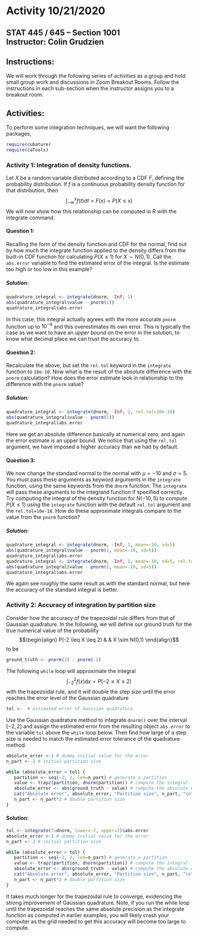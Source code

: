 # Activity 10/21/2020

## STAT 445 / 645 -- Section 1001 <br> Instructor: Colin Grudzien<br>

## Instructions:
We will work through the following series of activities as a group and hold small group work and discussions in Zoom Breakout Rooms.  Follow the instructions in each sub-section when the instructor assigns you to a breakout room.

## Activities:

To perform some integration techniques, we will want the following packages,
```r
require(cubature)
require(caTools)
```

### Activity 1: Integration of density functions.

Let $X$ be a random variable distributed according to a CDF $F$, defining the probability distribution.  If $f$ is a continuous probability density function for that distribution, then
$$\int_{-\infty}^x f(t)\mathrm{d}t = F(x) = P(X \leq x)$$
We will now show how this relationship can be computed in R with the integrate command.

#### Question 1:
Recalling the form of the density function and CDF for the normal, find out by how much the integrate function applied to the density differs from the built-in CDF function for calculating $P(X \leq 1)$ for $X\sim N(0,1)$.  Call the `abs.error` variable to find the estimated error of the integral.  Is the estimate too high or too low in this example?

##### Solution:

```r
quadrature_integral <- integrate(dnorm, -Inf, 1)
abs(quadrature_integral$value - pnorm(1))
quadrature_integral$abs.error
```
In this case, this integral actually agrees with the more accurate `pnorm` function up to $10^{-9}$ and this overestimates its own error.  This is typically the case as we want to have an *upper bound* on the error in the solution, to know what decimal place we can trust the accuracy to.

#### Question 2:
Recalculate the above, but set the `rel.tol` keyword in the `integrate` function to `10e-10`.  Now what is the result of the absolute difference with the `pnorm` calculation?  How does the error estimate look in relationship to the difference with the `pnorm` value?

##### Solution:
```r
quadrature_integral <- integrate(dnorm, -Inf, 1, rel.tol=10e-10)
abs(quadrature_integral$value - pnorm(1))
quadrature_integral$abs.error
```

Here we get an absolute difference basically at numerical zero, and again the error estimate is an upper bound.  We notice that using the `rel.tol` argument, we have imposed a higher accuracy than we had by default.

#### Question 3:

We now change the standard normal to the normal with $\mu=-10$ and $\sigma=5$.  You must pass these arguments as keyword arguments in the `integrate` function, using the same keywords from the `dnorm` function.  The `integrate` will pass these arguments to the integrand function if specified correctly.  Try computing the integral of the density function for $N(-10,5)$ to compute $P(X\leq 1)$ using the `integrate` function with the default `rel.tol` argument and the `rel.tol=10e-10`.  How do these approximate integrals compare to the value from the `pnorm` function?

##### Solution:
```r
quadrature_integral <- integrate(dnorm, -Inf, 1, mean=-10, sd=5)
abs(quadrature_integral$value - pnorm(1, mean=-10, sd=5))
quadrature_integral$abs.error
quadrature_integral <- integrate(dnorm, -Inf, 1, mean=-10, sd=5, rel.tol=10e-10)
abs(quadrature_integral$value - pnorm(1, mean=-10, sd=5))
quadrature_integral$abs.error
```
We again see roughly the same result as with the standard normal, but here the accuracy of the standard integral is better.

### Activity 2: Accuracy of integration by partition size

Consider how the accuracy of the trapezoidal rule differs from that of Gaussian quadrature.  In the following, we will define our ground truth for the true numerical value of the probability
$$\begin{align}
P(-2 \leq X \leq 2) & & X \sim N(0,1) 
\end{align}$$
to be
```r
ground_truth <- pnorm(2) - pnorm(-2)
```

The following `while` loop will approximate the integral 
$$\int_{-2}^2 f(x) \mathrm{d}x = P(-2 \leq X \leq 2) $$
with the trapezoidal rule, and it will double the step size until the error reaches the error level of the Gaussian quadrature
```r
tol <-  # estimated error of Gaussian quadrature
```

Use the Gaussian quadrature method to integrate `dnorm()` over the interval $[-2,2]$ and assign the estimated error from the resulting object `abs.error` to the variable `tol` above the `while` loop  below.  Then find how large of a step size is needed to match the estimated error tolerance of the quadrature method.

```r
absolute_error <-1 # dummy initial value for the error
n_part <- 2 # initial partition size

while (absolute_error > tol) {
   partition <- seq(-2, 2, len=n_part) # generate a partition
   value <- trapz(partition, dnorm(partition)) # compute the integral
   absolute_error <- abs(ground_truth - value) # compute the absolute error
   cat("Absolute error", absolute_error, "Partition size", n_part, "\n") # print the absolute error and partition size
   n_part <- n_part*2 # double partition size
}
```

#### Solution:


```r
tol <- integrate(f=dnorm, lower=-2, upper=2)$abs.error
absolute_error <-1 # dummy initial value for the error
n_part <- 2 # initial partition size

while (absolute_error > tol) {
   partition <- seq(-2, 2, len=n_part) # generate a partition
   value <- trapz(partition, dnorm(partition)) # compute the integral
   absolute_error <- abs(ground_truth - value) # compute the absolute error
   cat("Absolute error", absolute_error, "Partition size", n_part, "\n") # print the absolute error and partition size
   n_part <- n_part*2 # double partition size
}
```
It takes much longer for the trapezoidal rule to converge, evidencing the strong improvement of Gaussian quadrature.  Note, if you run the while loop until the trapezoidal reaches the same absolute precision as the integrate function as computed in earlier examples, you will likely crash your computer as the grid needed to get this accuracy will become too large to compute.
